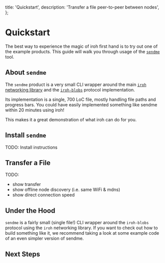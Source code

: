   title: 'Quickstart',
  description:
    'Transfer a file peer-to-peer between nodes',
};


# Quickstart

The best way to experience the magic of iroh first hand is to try out one of the example products.
This guide will walk you through usage of the [`sendme`](https://www.iroh.computer/sendme) tool.


## About `sendme`

The `sendme` product is a very small CLI wrapper around the main [`iroh` networking library](https://docs.rs/iroh) and the [`iroh-blobs`](https://github.com/n0-computer/iroh-blobs/) protocol implementation.

Its implementation is a single, 700 LoC file, mostly handling file paths and progress bars.
You could have easily implemented something like sendme within 20 minutes using iroh!

This makes it a great demonstration of what iroh can do for you.


## Install `sendme`

TODO: Install instructions


## Transfer a File

TODO:
- show transfer
- show offline node discovery (i.e. same WiFi & mdns)
- show direct connection speed


## Under the Hood

`sendme` is a fairly small (single file!) CLI wrapper around the `iroh-blobs` protocol using the `iroh` networking library.
If you want to check out how to build something like it, we recommend taking a look at some example code of an even simpler version of sendme.


## Next Steps

